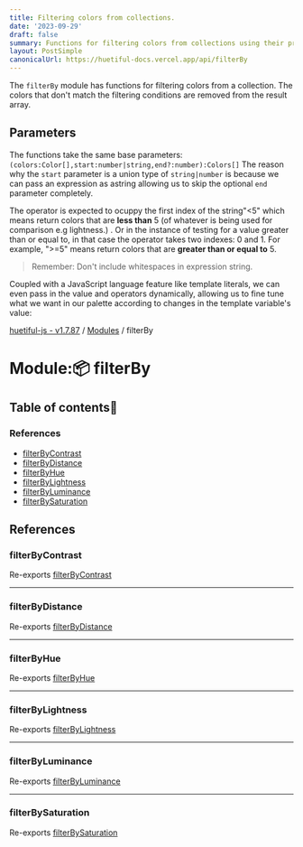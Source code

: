 ```yaml
---
title: Filtering colors from collections.
date: '2023-09-29'
draft: false
summary: Functions for filtering colors from collections using their properties.
layout: PostSimple
canonicalUrl: https://huetiful-docs.vercel.app/api/filterBy
---
```


The `filterBy` module has functions for filtering colors from a collection. The colors that don't match the filtering conditions are removed from the result array.

## Parameters

The functions take the same base parameters: `(colors:Color[],start:number|string,end?:number):Colors[]`
The reason why the `start` parameter is a union type of `string|number` is because we can pass an expression as astring allowing us to skip the optional `end` parameter completely.

The operator is expected to ocuppy the first index of the string"\<5" which means return colors that are **less than** 5 (of whatever is being used for comparison e.g lightness.) . Or in the instance of testing for a value greater than or equal to, in that case the operator takes two indexes: 0 and 1. For example, "\>=5" means return colors that are **greater than or equal to** 5.

> Remember:
> Don't include whitespaces in expression string.

Coupled with a JavaScript language feature like template literals, we can even pass in the value and operators dynamically, allowing us to fine tune what we want in our palette according to changes in the template variable's value:


[huetiful-js - v1.7.87](../README.md) / [Modules](../modules.md) / filterBy

# Module::package: filterBy

## Table of contents:scroll:

### References

- [filterByContrast](filterBy.md#filterbycontrast)
- [filterByDistance](filterBy.md#filterbydistance)
- [filterByHue](filterBy.md#filterbyhue)
- [filterByLightness](filterBy.md#filterbylightness)
- [filterByLuminance](filterBy.md#filterbyluminance)
- [filterBySaturation](filterBy.md#filterbysaturation)

## References

### filterByContrast

Re-exports [filterByContrast](index.md#filterbycontrast)

___

### filterByDistance

Re-exports [filterByDistance](index.md#filterbydistance)

___

### filterByHue

Re-exports [filterByHue](index.md#filterbyhue)

___

### filterByLightness

Re-exports [filterByLightness](index.md#filterbylightness)

___

### filterByLuminance

Re-exports [filterByLuminance](index.md#filterbyluminance)

___

### filterBySaturation

Re-exports [filterBySaturation](index.md#filterbysaturation)


